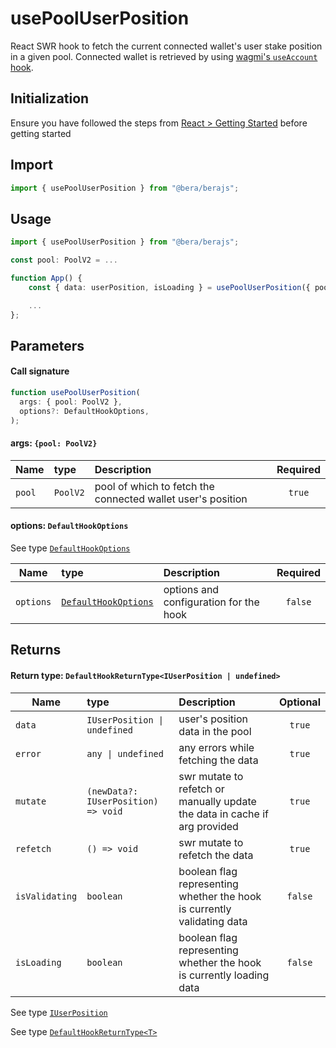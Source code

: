 # usePoolUserPosition

React SWR hook to fetch the current connected wallet's user stake position in a given pool. Connected wallet is retrieved by using [wagmi's `useAccount` hook](https://wagmi.sh/react/api/hooks/useAccount).

## Initialization

Ensure you have followed the steps from [React > Getting Started](/react/getting-started) before getting started

## Import

```ts
import { usePoolUserPosition } from "@bera/berajs";
```

## Usage

```ts
import { usePoolUserPosition } from "@bera/berajs";

const pool: PoolV2 = ...

function App() {
    const { data: userPosition, isLoading } = usePoolUserPosition({ pool });

    ...
};
```

## Parameters

#### Call signature

```ts
function usePoolUserPosition(
  args: { pool: PoolV2 },
  options?: DefaultHookOptions,
);
```

#### args: `{pool: PoolV2}`

| Name   | type     | Description                                               | Required |
| ------ | :------- | :-------------------------------------------------------- | :------: |
| `pool` | `PoolV2` | pool of which to fetch the connected wallet user's position |  `true`  |

#### options: `DefaultHookOptions`

See type [`DefaultHookOptions`](/types/DefaultHookOptions/)

| Name      | type                                               | Description                            | Required |
| --------- | :------------------------------------------------- | :------------------------------------- | :------: |
| `options` | [`DefaultHookOptions`](/types/DefaultHookOptions/) | options and configuration for the hook | `false`  |

## Returns

#### Return type: `DefaultHookReturnType<IUserPosition | undefined>`

| Name           | type                                | Description                                                                | Optional |
| -------------- | :---------------------------------- | :------------------------------------------------------------------------- | :------: |
| `data`         | `IUserPosition \| undefined`        | user's position data in the pool                                           |  `true`  |
| `error`        | `any \| undefined`                  | any errors while fetching the data                                         |  `true`  |
| `mutate`       | `(newData?: IUserPosition) => void` | swr mutate to refetch or manually update the data in cache if arg provided |  `true`  |
| `refetch`      | `() => void`                        | swr mutate to refetch the data                                             |  `true`  |
| `isValidating` | `boolean`                           | boolean flag representing whether the hook is currently validating data    | `false`  |
| `isLoading`    | `boolean`                           | boolean flag representing whether the hook is currently loading data       | `false`  |

See type [`IUserPosition`](/types/IUserPosition/)

See type [`DefaultHookReturnType<T>`](/types/DefaultHookReturnType/)

